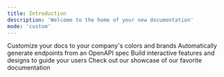```yaml
---
title: Introduction
description: 'Welcome to the home of your new documentation'
mode: 'custom'
---
```


<CardGroup cols={2}>
  <Card
    title="Data API"
    icon="database"
    href="https://mintlify.com/docs/settings/global"
  >
    Customize your docs to your company's colors and brands
  </Card>
  <Card
    title="Metrics APIs"
    icon="chart-line"
    href="https://mintlify.com/docs/api-playground/openapi"
  >
    Automatically generate endpoints from an OpenAPI spec
  </Card>
  <Card
    title="Webhooks API"
    icon="webhooks"
    href="https://mintlify.com/docs/components/accordion"
  >
    Build interactive features and designs to guide your users
  </Card>
  <Card
    title="Avalanche SDK"
    icon="code"
    href="https://mintlify.com/customers"
  >
    Check out our showcase of our favorite documentation
  </Card>
</CardGroup>
